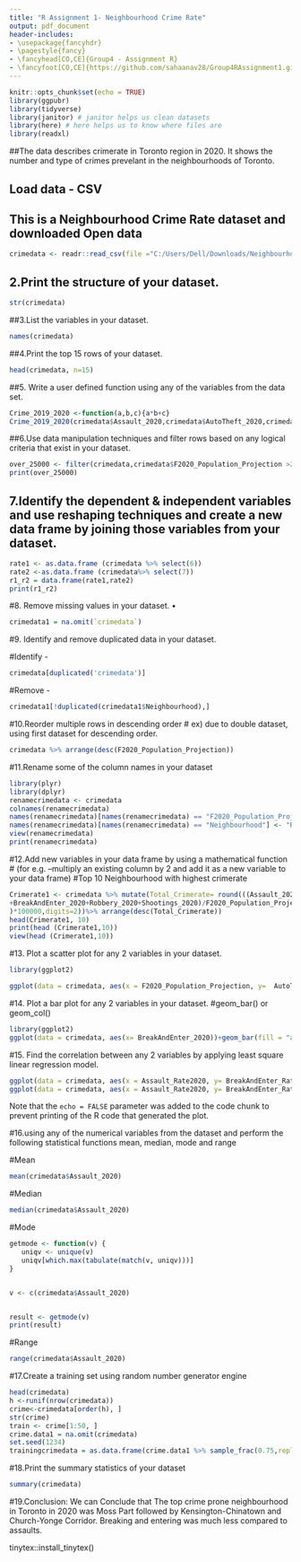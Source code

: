 ---
title: "R Assignment 1- Neighbourhood Crime Rate"
output: pdf_document
header-includes:
- \usepackage{fancyhdr}
- \pagestyle{fancy}
- \fancyhead[CO,CE]{Group4 - Assignment R}
- \fancyfoot[CO,CE]{https://github.com/sahaanav28/Group4RAssignment1.git}
---

```{r setup, include=FALSE}
knitr::opts_chunk$set(echo = TRUE)
library(ggpubr)
library(tidyverse)
library(janitor) # janitor helps us clean datasets
library(here) # here helps us to know where files are
library(readxl)
```
##The data describes crimerate in Toronto region in 2020. It shows the number and type of crimes prevelant in the neighbourhoods of Toronto.

## Load data - CSV

## This is a Neighbourhood Crime Rate dataset and downloaded Open data

```{r crimerate}
crimedata <- readr::read_csv(file ="C:/Users/Dell/Downloads/Neighbourhood_Crime_Rates (1).csv")


```

## 2.Print the structure of your dataset.



```{r}
str(crimedata)
```
##3.List the variables in your dataset.



```{r}
names(crimedata)
```
##4.Print the top 15 rows of your dataset.
```{r}
head(crimedata, n=15)
```



##5. Write a user defined function using any of the variables from the data set.
```{r}
Crime_2019_2020 <-function(a,b,c){a*b+c}
Crime_2019_2020(crimedata$Assault_2020,crimedata$AutoTheft_2020,crimedata$BreakAndEnter_2020)
```
##6.Use data manipulation techniques and filter rows based on any logical criteria that exist in your dataset.



```{r}
over_25000 <- filter(crimedata,crimedata$F2020_Population_Projection >25000)
print(over_25000)
```
## 7.Identify the dependent & independent variables and use reshaping techniques and create a new data frame by joining those variables from your dataset.



```{r}
rate1 <- as.data.frame (crimedata %>% select(6))
rate2 <-as.data.frame (crimedata%>% select(7))
r1_r2 = data.frame(rate1,rate2)
print(r1_r2)
```

#8. Remove missing values in your dataset. • 

```{r}
crimedata1 = na.omit(`crimedata`) 
```
 


#9. Identify and remove duplicated data in your dataset. 

#Identify - 
```{r}
crimedata[duplicated('crimedata')] 

```


#Remove -  
```{r}
crimedata1[!duplicated(crimedata1$Neighbourhood),]
```


#10.Reorder multiple rows in descending order
#  ex) due to double dataset, using first dataset for descending order.
```{r}
crimedata %>% arrange(desc(F2020_Population_Projection))
```



#11.Rename some of the column names in your dataset
```{r}
library(plyr)
library(dplyr)
renamecrimedata <- crimedata
colnames(renamecrimedata)
names(renamecrimedata)[names(renamecrimedata) == "F2020_Population_Projection"] <-"Pop_Proj_2020"
names(renamecrimedata)[names(renamecrimedata) == "Neighbourhood"] <- "Region"
view(renamecrimedata)
print(renamecrimedata)
```


#12.Add new variables in your data frame by using a mathematical function 
#   (for e.g. –multiply an existing column by 2 and add it as a new variable to your data frame)
#Top 10 Neighbourhood with highest crimerate
```{r}
Crimerate1 <- crimedata %>% mutate(Total_Crimerate= round(((Assault_2020+AutoTheft_2020
+BreakAndEnter_2020+Robbery_2020+Shootings_2020)/F2020_Population_Projection
)*100000,digits=2))%>% arrange(desc(Total_Crimerate))
head(Crimerate1, 10)
print(head (Crimerate1,10))
view(head (Crimerate1,10))

```


#13. Plot a scatter plot for any 2 variables in your dataset.
```{r}

library(ggplot2)

ggplot(data = crimedata, aes(x = F2020_Population_Projection, y=  AutoTheft_Rate2020 ))+ geom_point(size =1.5, color = "red", shape = 10)
```


#14. Plot a bar plot for any 2 variables in your dataset. 
#geom_bar() or geom_col()
```{r}
library(ggplot2)
ggplot(data = crimedata, aes(x= BreakAndEnter_2020))+geom_bar(fill = "aquamarine4")
```


#15. Find the correlation between any 2 variables by applying least square linear regression model.
```{r}
ggplot(data = crimedata, aes(x = Assault_Rate2020, y= BreakAndEnter_Rate2020))+geom_smooth()
ggplot(data = crimedata, aes(x = Assault_Rate2020, y= BreakAndEnter_Rate2020))+ geom_boxplot()
```





Note that the `echo = FALSE` parameter was added to the code chunk to prevent printing of the R code that generated the plot.

#16.using any of the numerical variables from the dataset and perform the following statistical functions mean, median, mode and range

#Mean
```{r}
mean(crimedata$Assault_2020)
```

#Median
```{r}
median(crimedata$Assault_2020)
```


 
#Mode
```{r}
getmode <- function(v) {
   uniqv <- unique(v)
   uniqv[which.max(tabulate(match(v, uniqv)))]
}


v <- c(crimedata$Assault_2020)


result <- getmode(v)
print(result)

```

#Range
```{r}
range(crimedata$Assault_2020)
```

#17.Create a training set using random number generator engine
```{r}
head(crimedata)
h <-runif(nrow(crimedata))
crime<-crimedata[order(h), ]
str(crime)
train <- crime[1:50, ] 
crime.data1 = na.omit(crimedata)
set.seed(1234)
trainingcrimedata = as.data.frame(crime.data1 %>% sample_frac(0.75,replace = FALSE))

```

#18.Print the summary statistics of your dataset
```{r}
summary(crimedata)
```

#19.Conclusion: We can Conclude that The top crime prone neighbourhood in Toronto in 2020 was Moss Part followed by Kensington-Chinatown and Church-Yonge Corridor. Breaking and entering was much less compared to assaults.




tinytex::install_tinytex()

